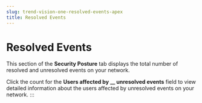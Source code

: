 ```yaml
---
slug: trend-vision-one-resolved-events-apex
title: Resolved Events
---
```

# Resolved Events

This section of the **Security Posture** tab displays the total number of resolved and unresolved events on your network.

Click the count for the **Users affected by \_\_ unresolved events** field to view detailed information about the users affected by unresolved events on your network.
:::

